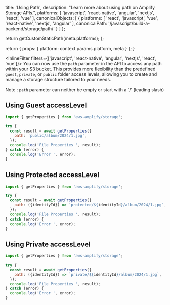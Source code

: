 
  title: 'Using Path',
  description: "Learn more about using path on Amplify Storage APIs.",
  platforms: [
    'javascript',
    'react-native',
    'angular',
    'nextjs',
    'react',
    'vue'
  ],
  canonicalObjects: [
    {
      platforms: [
        'react',
        'javascript',
        'vue',
        'react-native',
        'nextjs',
        'angular'
      ],
      canonicalPath: '/javascript/build-a-backend/storage/path/'
    }
  ]
};

  return getCustomStaticPath(meta.platforms);
};

  return {
    props: {
      platform: context.params.platform,
      meta
    }
  };
}

<InlineFilter filters={['javascript', 'react-native', 'angular', 'nextjs', 'react', 'vue']}>
You can now use the `path` parameter in the API to access any path within your S3 bucket. This provides more flexibility than the predefined `guest`, `private`, or `public` folder access levels, allowing you to create and manage a storage structure tailored to your needs.

Note : `path` parameter can neither be empty or start with a '/' (leading slash)

## Using Guest accessLevel

```javascript
import { getProperties } from 'aws-amplify/storage';

try {
  const result = await getProperties({
    path: 'public/album/2024/1.jpg',
  });
  console.log('File Properties ', result);
} catch (error) {
  console.log('Error ', error);
}
```

## Using Protected accessLevel

```javascript
import { getProperties } from 'aws-amplify/storage';

try {
  const result = await getProperties({
    path: ({identityId}) => `protected/${identityId}/album/2024/1.jpg`,
  });
  console.log('File Properties ', result);
} catch (error) {
  console.log('Error ', error);
}
```

## Using Private accessLevel

```javascript
import { getProperties } from 'aws-amplify/storage';

try {
  const result = await getProperties({
    path: ({identityId}) => `private/${identityId}/album/2024/1.jpg`,
  });
  console.log('File Properties ', result);
} catch (error) {
  console.log('Error ', error);
}
```


</InlineFilter>
